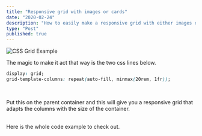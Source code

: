 ```yaml
---
title: "Responsive grid with images or cards"
date: "2020-02-24"
description: "How to easily make a responsive grid with either images or cards."
type: "Post"
published: true
---
```


<div class="w-4/5 mx-auto">
  <img
    src="../../assets/cssgrid_example.gif"
    alt="CSS Grid Example"
    class="w-full"
  />
</div>

The magic to make it act that way is the two css lines below.

```css
display: grid;
grid-template-columns: repeat(auto-fill, minmax(20rem, 1fr));
```

<br />

Put this on the parent container and this will give you a responsive grid that adapts the columns with the size of the container.

<br />
Here is the whole code example to check out.
<CodePen codePenId="rNVradR" />
